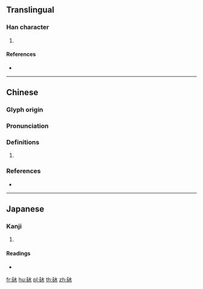 {{character info/new}}
==Translingual==

===Han character===
{{Han char|rn=112|rad=石|as=04|sn=9|four=12630|canj=MRE}}

# {{defn|Han|sort=石04}}

====References====
* {{Han ref|kx=0828.040|dkj=24050|dj=1242.060|hdz=42420.050|uh=7805|ud=30725|bh=CFED|bd=53229}}

----

==Chinese==
{{zh-forms}}

===Glyph origin===
{{Han etym}}

===Pronunciation===
{{zh-pron
|m=lì
|c=lai6
|mc=y
|oc=y
|cat=
}}

===Definitions===
{{zh-hanzi}}

# {{rfdef|zh}}

===References===
* {{R:twedu|B02946}}

----

==Japanese==

===Kanji===
{{ja-kanji|grade=|rs=石04}}

# {{defn|lang=ja|sort=石04}}

====Readings====
* {{ja-readings|on=[[れい]] (rei), [[り]] (ri), [[ひょう]] (hyō)|kun=[[わたる]] (wataru)|nanori=}}

[[fr:砅]]
[[hu:砅]]
[[pl:砅]]
[[th:砅]]
[[zh:砅]]